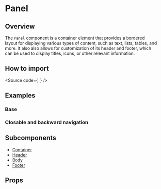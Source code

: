 

<Meta title="Components/Core/Layout/Panel" />

# Panel

## Overview

The `Panel` component is a container element that provides a bordered layout for displaying various types of content, such as text, lists, tables, and more.
It also also allows for customization of its header and footer, which can be used to display titles, icons, or other relevant information.

## How to import

<Source
  code={`
`}
/>

## Examples

### Base

<Canvas of={Stories.Base} />

### Closable and backward navigation

<Canvas of={Stories.ClosableBackwardNavigation} />

## Subcomponents

- [Container](?path=/story/components-core-layout-panel-subcomponents--docs)
- [Header](?path=/story/components-core-layout-panel-subcomponents--docs)
- [Body](?path=/story/components-core-layout-panel-subcomponents--docs)
- [Footer](?path=/story/components-core-layout-panel-subcomponents--docs)

## Props

<ArgTypes of={Stories} />
